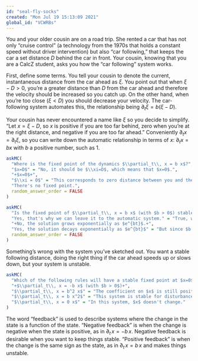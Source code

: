 ```yaml
---
id: "seal-fly-socks"
created: "Mon Jul 19 15:13:09 2021"
global_id: "VCWRBs"
---
```


You and your older cousin are on a road trip. She rented a car that has not only "cruise control" (a technology from the 1970s that holds a constant speed without driver intervention) but also "car following," that keeps the car a set distance $D$ behind the car in front. Your cousin, knowing that you are a CalcZ student, asks you how the "car following" system works.

First, define some terms. You tell your cousin to denote the current, instantaneous distance from the car ahead as $\xi$. You point out that when $\xi - D > 0$, you're a greater distance than $D$ from the car ahead and therefore the velocity should be increased so you catch up. On the other hand, when you're too close ($\xi < D$) you should decrease your velocity. The car-following system automates this, the relationship being  $\partial_t \xi = b (\xi - D)$.

Your cousin has never encountered a name like $\xi$ so you decide to simplify. "Let $x = \xi - D$, so $x$ is positive if you are too far behind, zero when you're at the right distance, and negative if you are too far ahead." Conveniently $\partial_t x = \partial_t \xi$, so you can write down the automatic relationship in terms of $x$:
$\partial_t x = b x$ with $b$ a positive number, such as 1.

```r
askMC(
  "Where is the fixed point of the dynamics $\\partial_t\\, x = b x$?",
  "$x=D$" = "No, it should be $\\xi=D$, which means that $x=0$.",
  "+$x=0$+",
  "$\\xi = 0$" = "This corresponds to zero distance between you and the car in front of you. Not what we want!",
  "There's no fixed point.",
  random_answer_order = FALSE
)
```

```r
askMC(
  "Is the fixed point of $\\partial_t\\, x = b x$ (with $b > 0$) stable?",
  "Yes, that's why we can leave it to the automatic system." = "True, we would want the automatic system to show stable fixed point behavior, but that's not what's happening here.",
  "+No, the solution grows exponentially as $e^{bt}$.+",
  "Yes, the solution decays exponentially as $e^{bt}$" = "But since $b > 0$, this wouldn't be exponential decay but growth.",
  random_answer_order = FALSE
)
```

Something's wrong with the system you've sketched out. You want a stable following distance, doing the right thing if the car ahead speeds up or slows down, but your system is unstable. 

```r
askMC(
  "Which of the following rules will have a stable fixed point at $x=0$?",
  "+$\\partial_t\\, x = -b x$ (with $b > 0$)+",
  "$\\partial_t\\, x = b^2 x$" = "The coefficient on $x$ is still positive, so this system is unstable.",
  "$\\partial_t\\, x = b x^2$" = "This system is stable for disturbances that make $x < 0$, but **unstable** for disturbances that make $x > 0$.",
  "$\\partial_t\\, x = 0 x$" = "In this system, $x$ doesn't change."
)
```

The word "feedback" is used to describe systems where the change in the state is a function of the state. "Negative feedback" is when the change is negative when the state is positive, as in $\partial_t\, x = -b\, x$. Negative feedback is desirable when you want to keep things stable. "Positive feedback" is when the change is the same sign as the state, as in $\partial_t\, x = b\, x$ and makes things unstable.

